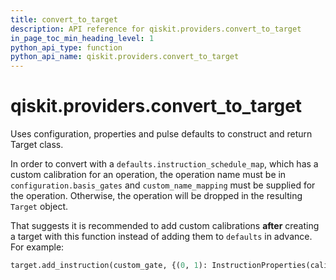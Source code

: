 ```yaml
---
title: convert_to_target
description: API reference for qiskit.providers.convert_to_target
in_page_toc_min_heading_level: 1
python_api_type: function
python_api_name: qiskit.providers.convert_to_target
---
```


<span id="qiskit-providers-convert-to-target" />

# qiskit.providers.convert\_to\_target

<Function id="qiskit.providers.convert_to_target" isDedicatedPage={true} github="https://github.com/qiskit/qiskit/tree/stable/0.24/qiskit/providers/backend_compat.py" signature="convert_to_target(configuration, properties=None, defaults=None, custom_name_mapping=None, add_delay=False, filter_faulty=False)">
  Uses configuration, properties and pulse defaults to construct and return Target class.

  In order to convert with a `defaults.instruction_schedule_map`, which has a custom calibration for an operation, the operation name must be in `configuration.basis_gates` and `custom_name_mapping` must be supplied for the operation. Otherwise, the operation will be dropped in the resulting `Target` object.

  That suggests it is recommended to add custom calibrations **after** creating a target with this function instead of adding them to `defaults` in advance. For example:

  ```python
  target.add_instruction(custom_gate, {(0, 1): InstructionProperties(calibration=custom_sched)})
  ```
</Function>

